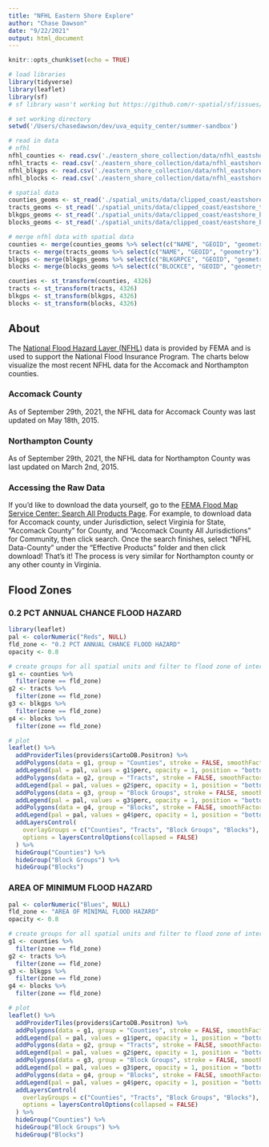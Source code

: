 ```yaml
---
title: "NFHL Eastern Shore Explore"
author: "Chase Dawson"
date: "9/22/2021"
output: html_document
---
```


```r
knitr::opts_chunk$set(echo = TRUE)
```

```r
# load libraries
library(tidyverse)
library(leaflet)
library(sf)
# sf library wasn't working but https://github.com/r-spatial/sf/issues/1536 helped
```

```r
# set working directory
setwd('/Users/chasedawson/dev/uva_equity_center/summer-sandbox')

# read in data
# nfhl
nfhl_counties <- read.csv('./eastern_shore_collection/data/nfhl_eastshore_counties.csv')
nfhl_tracts <- read.csv('./eastern_shore_collection/data/nfhl_eastshore_tracts.csv')
nfhl_blkgps <- read.csv('./eastern_shore_collection/data/nfhl_eastshore_blkgps.csv')
nfhl_blocks <- read.csv('./eastern_shore_collection/data/nfhl_eastshore_blocks.csv')

# spatial data
counties_geoms <- st_read('./spatial_units/data/clipped_coast/eastshore_counties_clipped_coast.shp')
tracts_geoms <- st_read('./spatial_units/data/clipped_coast/eastshore_tracts_clipped_coast.shp')
blkgps_geoms <- st_read('./spatial_units/data/clipped_coast/eastshore_blkgps_clipped_coast.shp')
blocks_geoms <- st_read('./spatial_units/data/clipped_coast/eastshore_blocks_clipped_coast.shp')
```

```r
# merge nfhl data with spatial data
counties <- merge(counties_geoms %>% select(c("NAME", "GEOID", "geometry")), nfhl_counties, by.x = "GEOID", by.y = "GEOID")
tracts <- merge(tracts_geoms %>% select(c("NAME", "GEOID", "geometry")), nfhl_tracts, by.x = "GEOID", by.y = "GEOID")
blkgps <- merge(blkgps_geoms %>% select(c("BLKGRPCE", "GEOID", "geometry")), nfhl_blkgps, by.x = "GEOID", by.y = "GEOID")
blocks <- merge(blocks_geoms %>% select(c("BLOCKCE", "GEOID", "geometry")), nfhl_blocks, by.x = "GEOID", by.y = "GEOID")

counties <- st_transform(counties, 4326)
tracts <- st_transform(tracts, 4326)
blkgps <- st_transform(blkgps, 4326)
blocks <- st_transform(blocks, 4326)
```

## About

The [National Flood Hazard Layer (NFHL)](https://www.fema.gov/flood-maps/national-flood-hazard-layer) data is provided by FEMA and is used to support the National Flood Insurance Program. The charts below visualize the most recent NFHL data for the Accomack and Northampton counties.

### Accomack County
As of September 29th, 2021, the NFHL data for Accomack County was last updated on May 18th, 2015.

### Northampton County
As of September 29th, 2021, the NFHL data for Northampton County was last updated on March 2nd, 2015.

### Accessing the Raw Data
If you'd like to download the data yourself, go to the [FEMA Flood Map Service Center: Search All Products Page](https://msc.fema.gov/portal/advanceSearch). For example, to download data for Accomack county, under Jurisdiction, select Virginia for State, "Accomack County" for County, and "Accomack County All Jurisdictions" for Community, then click search. Once the search finishes, select "NFHL Data-County" under the "Effective Products" folder and then click download! That's it! The process is very similar for Northampton county or any other county in Virginia.

## Flood Zones {.tabset}

### 0.2 PCT ANNUAL CHANCE FLOOD HAZARD

```r
library(leaflet)
pal <- colorNumeric("Reds", NULL)
fld_zone <- "0.2 PCT ANNUAL CHANCE FLOOD HAZARD"
opacity <- 0.8

# create groups for all spatial units and filter to flood zone of interest
g1 <- counties %>% 
  filter(zone == fld_zone)
g2 <- tracts %>% 
  filter(zone == fld_zone)
g3 <- blkgps %>%
  filter(zone == fld_zone)
g4 <- blocks %>%
  filter(zone == fld_zone)

# plot
leaflet() %>%
  addProviderTiles(providers$CartoDB.Positron) %>%
  addPolygons(data = g1, group = "Counties", stroke = FALSE, smoothFactor = 0.3, fillOpacity = opacity, fillColor = ~pal(perc)) %>%
  addLegend(pal = pal, values = g1$perc, opacity = 1, position = "bottomright", group = "Counties", title = "% in Flood Zone") %>%
  addPolygons(data = g2, group = "Tracts", stroke = FALSE, smoothFactor = 0.3, fillOpacity = opacity, fillColor = ~pal(perc)) %>%
  addLegend(pal = pal, values = g2$perc, opacity = 1, position = "bottomright", group = "Tracts", title = "% in Flood Zone") %>%
  addPolygons(data = g3, group = "Block Groups", stroke = FALSE, smoothFactor = 0.3, fillOpacity = opacity, fillColor = ~pal(perc)) %>%
  addLegend(pal = pal, values = g3$perc, opacity = 1, position = "bottomright", group = "Block Groups", title = "% in Flood Zone") %>%
  addPolygons(data = g4, group = "Blocks", stroke = FALSE, smoothFactor = 0.3, fillOpacity = opacity, fillColor = ~pal(perc)) %>%
  addLegend(pal = pal, values = g4$perc, opacity = 1, position = "bottomright", group = "Blocks", title = "% in Flood Zone") %>%
  addLayersControl(
    overlayGroups = c("Counties", "Tracts", "Block Groups", "Blocks"),
    options = layersControlOptions(collapsed = FALSE)
  ) %>%
  hideGroup("Counties") %>%
  hideGroup("Block Groups") %>%
  hideGroup("Blocks")
```

### AREA OF MINIMUM FLOOD HAZARD

```r

pal <- colorNumeric("Blues", NULL)
fld_zone <- "AREA OF MINIMAL FLOOD HAZARD"
opacity <- 0.8

# create groups for all spatial units and filter to flood zone of interest
g1 <- counties %>% 
  filter(zone == fld_zone)
g2 <- tracts %>% 
  filter(zone == fld_zone)
g3 <- blkgps %>%
  filter(zone == fld_zone)
g4 <- blocks %>%
  filter(zone == fld_zone)

# plot
leaflet() %>%
  addProviderTiles(providers$CartoDB.Positron) %>%
  addPolygons(data = g1, group = "Counties", stroke = FALSE, smoothFactor = 0.3, fillOpacity = opacity, fillColor = ~pal(perc)) %>%
  addLegend(pal = pal, values = g1$perc, opacity = 1, position = "bottomright", group = "Counties", title = "% in Flood Zone") %>%
  addPolygons(data = g2, group = "Tracts", stroke = FALSE, smoothFactor = 0.3, fillOpacity = opacity, fillColor = ~pal(perc)) %>%
  addLegend(pal = pal, values = g2$perc, opacity = 1, position = "bottomright", group = "Tracts", title = "% in Flood Zone") %>%
  addPolygons(data = g3, group = "Block Groups", stroke = FALSE, smoothFactor = 0.3, fillOpacity = opacity, fillColor = ~pal(perc)) %>%
  addLegend(pal = pal, values = g3$perc, opacity = 1, position = "bottomright", group = "Block Groups", title = "% in Flood Zone") %>%
  addPolygons(data = g4, group = "Blocks", stroke = FALSE, smoothFactor = 0.3, fillOpacity = opacity, fillColor = ~pal(perc)) %>%
  addLegend(pal = pal, values = g4$perc, opacity = 1, position = "bottomright", group = "Blocks", title = "% in Flood Zone") %>%
  addLayersControl(
    overlayGroups = c("Counties", "Tracts", "Block Groups", "Blocks"),
    options = layersControlOptions(collapsed = FALSE)
  ) %>%
  hideGroup("Counties") %>%
  hideGroup("Block Groups") %>%
  hideGroup("Blocks")
```
